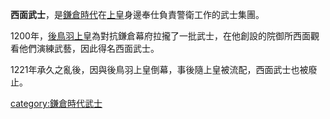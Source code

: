 {{unreferenced|time=2015-01-02T01:33:50+00:00}}
'''西面武士'''，是[[鎌倉時代|鎌倉時代]]在[[上皇|上皇]]身邊奉仕負責警衛工作的武士集團。

1200年，[[後鳥羽上皇|後鳥羽上皇]]為對抗鎌倉幕府拉攏了一批武士，在他創設的院御所西面觀看他們演練武藝，因此得名西面武士。

1221年承久之亂後，因與後鳥羽上皇倒幕，事後隨上皇被流配，西面武士也被廢止。

[[category:鎌倉時代武士|category:鎌倉時代武士]]